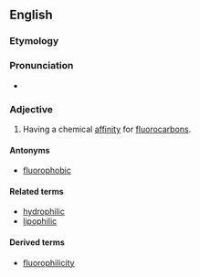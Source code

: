==English==

===Etymology===

{{suffix|fluoro-|philic}}

===Pronunciation===

* {{IPA|floʊɹoʊˈfɪlɪk}}

===Adjective===
{{en-adj}}

# {{context|chemistry}} Having a chemical [[affinity]] for [[fluorocarbon]]s.

====Antonyms====
* [[fluorophobic]]

====Related terms====
* [[hydrophilic]]
* [[lipophilic]]

====Derived terms====
* [[fluorophilicity]]
